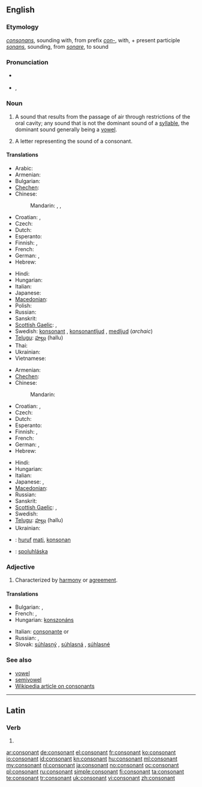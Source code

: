 ==English==

===Etymology===
{{etyl|la}} ''[[consonans]]'', sounding with, from prefix ''[[con-]]'', with, + present participle ''[[sonans]]'', sounding, from ''[[sonare]]'', to sound

===Pronunciation===
* {{a|RP}} {{enPR|kŏn'sənənt}}
* {{IPA|/ˈkɒnsənənt/}}, {{SAMPA|/"kQns@n@nt/}}

===Noun===
{{en-noun}}

# {{context|phonetics}} A sound that results from the passage of air through restrictions of the oral cavity; any sound that is not the dominant sound of a [[syllable]], the dominant sound generally being a [[vowel]].
# A letter representing the sound of a consonant.

====Translations====
{{trans-top|sound}}
* Arabic: {{t-|ar|صامت|m|tr=ṣāmit}}
* Armenian: {{t-|hy|բաղաձայն|tr=baġajayn}}
* Bulgarian: {{t|bg|съгласна|f}}
* [[Chechen]]: {{tø|ce|мукъамаза}}
* Chinese:
*: Mandarin: {{t-|cmn|子音|tr=zǐyīn|sc=Hani}}, {{t|cmn|輔音|sc=Hani}},  {{t|cmn|辅音|tr=fǔyīn|sc=Hani}}
* Croatian: {{t-|hr|suglas|m}}, {{t+|hr|suglasnik|m}}
* Czech: {{t-|cs|souhláska|f}}
* Dutch: {{t+|nl|medeklinker|m}}
* Esperanto: {{t-|eo|konsonanto|xs=Esperanto}}
* Finnish: {{t+|fi|konsonantti}}, {{t+|fi|kerake}}
* French: {{t+|fr|consonne|f}}
* German: {{t+|de|Konsonant|m}}, {{t+|de|Mitlaut|m}}
* Hebrew: {{t-|he|עיצור|m|tr='ytzur}}
{{trans-mid}}
* Hindi: {{t-|hi|व्यंजन|m|xs=Hindi}}
* Hungarian: {{t+|hu|mássalhangzó}}
* Italian: {{t+|it|consonante|f}}
* Japanese: {{t+|ja|子音|tr=しいん, shi-in}}
* [[Macedonian]]: {{t|mk|согласка|f|tr=sóglaska}}
* Polish: {{t+|pl|spółgłoska|f}}
* Russian: {{t+|ru|согласный|m|tr=soglásnyj}}
* Sanskrit: {{t-|sa|व्यञ्जन|m|tr=vyáñjana|xs=Sanskrit}}
* [[Scottish Gaelic]]: {{t-|gd|connrag|f|xs=Scottish Gaelic}}, {{t-|gd|consan|m|xs=Scottish Gaelic}}
* Swedish: [[konsonant]] {{c}}, [[konsonantljud]] {{n}}, [[medljud]] {{n}} (''archaic'')
* [[Telugu]]: [[హల్లు]] (hallu)
* Thai: {{t+|th|พยัญชนะ|tr=phayanchaná}}
* Ukrainian: {{t|uk|приголосний|m|tr=prygolosnyi|xs=Ukrainian}}
* Vietnamese: {{t+|vi|phụ âm|xs=Vietnamese}}
{{trans-bottom}}

{{trans-top|letter}}
* Armenian: {{t-|hy|բաղաձայն|tr=baġajayn}}
* [[Chechen]]: {{tø|ce|мукъамаза}}
* Chinese:
*: Mandarin: {{t-|cmn|子音|tr=zǐyīn|sc=Hani}}
* Croatian: {{t-|hr|suglas|m}}, {{t+|hr|suglasnik|m}}
* Czech: {{t-|cs|souhláska|f}}
* Dutch: {{t+|nl|medeklinker|m}}
* Esperanto: {{t-|eo|konsonanto|xs=Esperanto}}
* Finnish: {{t+|fi|konsonantti}}, {{t+|fi|kerake}}
* French: {{t+|fr|consonne|f}}
* German: {{t+|de|Konsonant|m}}, {{t+|de|Mitlaut|m}}
* Hebrew: {{t-|he|עיצור|m|tr='ytzur}}
{{trans-mid}}
* Hindi: {{t|hi|व्यंजन वर्ण|xs=Hindi}}
* Hungarian: {{t+|hu|mássalhangzó}}
* Italian: {{t+|it|consonante|f}}
* Japanese: {{t+|ja|子音|tr=しいん, shi-in}}, {{t|ja|子音字|tr=しいんじ, shi-in-ji}}
* [[Macedonian]]: {{t|mk|согласка|f|tr=sóglaska}}
* Russian: {{t+|ru|согласная|f|tr=soglásnaja}}
* Sanskrit: {{t-|sa|व्यञ्जन|m|tr=vyáñjana|xs=Sanskrit}}
* [[Scottish Gaelic]]: {{t-|gd|connrag|f|xs=Scottish Gaelic}}, {{t-|gd|consan|m|xs=Scottish Gaelic}}
* Swedish: {{t+|sv|konsonant|c}}
* [[Telugu]]: [[హల్లు]] (hallu)
* Ukrainian: {{t|uk|приголосна|f|tr=prygolosna|xs=Ukrainian}}
{{trans-bottom}}

{{checktrans-top}}
* {{ttbc|Indonesian}}: [[huruf]] [[mati]], [[konsonan]]
* {{ttbc|Slovak}}: [[spoluhláska]] {{f}}
{{trans-bottom}}

===Adjective===
{{en-adj}}

# Characterized by [[harmony]] or [[agreement]].
{{seeCites}}

====Translations====
{{trans-top|Characterized by harmony or agreement}}
* Bulgarian: {{t|bg|съзвучен}},  {{t|bg|хармоничен}}
* French: {{t+|fr|consonant|m}}, {{t+|fr|consonante|f}}
* Hungarian: [[konszonáns]]
{{trans-mid}}
* Italian: [[consonante]] {{m}} or {{f}}
* Russian: {{t+|ru|согласный}}, {{t|ru|совместимый}}
* Slovak: [[súhlasný]] {{m}}, [[súhlasná]] {{f}}, [[súhlasné]] {{n}}
{{trans-bottom}}

===See also===
* [[vowel]]
* [[semivowel]]
* [[w:consonant|Wikipedia article on consonants]]

----

==Latin==

===Verb===
{{la-verb-form|cōnsonant}}

# {{conjugation of|consono|cōnsonō|3|p|pres|act|ind|lang=la}}

[[ar:consonant]]
[[de:consonant]]
[[el:consonant]]
[[fr:consonant]]
[[ko:consonant]]
[[io:consonant]]
[[id:consonant]]
[[kn:consonant]]
[[hu:consonant]]
[[ml:consonant]]
[[my:consonant]]
[[nl:consonant]]
[[ja:consonant]]
[[no:consonant]]
[[oc:consonant]]
[[pl:consonant]]
[[ru:consonant]]
[[simple:consonant]]
[[fi:consonant]]
[[ta:consonant]]
[[te:consonant]]
[[tr:consonant]]
[[uk:consonant]]
[[vi:consonant]]
[[zh:consonant]]